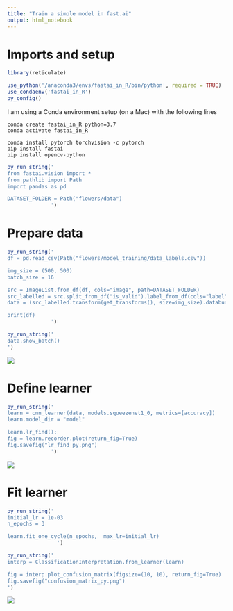 ```yaml
---
title: "Train a simple model in fast.ai"
output: html_notebook
---
```


# Imports and setup

```r
library(reticulate)
```

```r
use_python('/anaconda3/envs/fastai_in_R/bin/python', required = TRUE)
use_condaenv('fastai_in_R')
py_config()
```

I am using a Conda environment setup (on a Mac) with the following lines
```
conda create fastai_in_R python=3.7
conda activate fastai_in_R

conda install pytorch torchvision -c pytorch
pip install fastai
pip install opencv-python
```

```r
py_run_string('
from fastai.vision import *
from pathlib import Path
import pandas as pd

DATASET_FOLDER = Path("flowers/data")
              ')
```

# Prepare data

```r
py_run_string('
df = pd.read_csv(Path("flowers/model_training/data_labels.csv"))

img_size = (500, 500)
batch_size = 16

src = ImageList.from_df(df, cols="image", path=DATASET_FOLDER)
src_labelled = src.split_from_df("is_valid").label_from_df(cols="label")
data = (src_labelled.transform(get_transforms(), size=img_size).databunch(bs=batch_size))

print(df)
              ')
```

```r
py_run_string('
data.show_batch()
')
```
![](show_batch.png)

# Define learner

```r
py_run_string('
learn = cnn_learner(data, models.squeezenet1_0, metrics=[accuracy])
learn.model_dir = "model"

learn.lr_find();
fig = learn.recorder.plot(return_fig=True)
fig.savefig("lr_find_py.png")
              ')
```
![](lr_find_py.png)

# Fit learner

```r
py_run_string('
initial_lr = 1e-03
n_epochs = 3

learn.fit_one_cycle(n_epochs,  max_lr=initial_lr)
                ')
```

```r
py_run_string('
interp = ClassificationInterpretation.from_learner(learn)

fig = interp.plot_confusion_matrix(figsize=(10, 10), return_fig=True)
fig.savefig("confusion_matrix_py.png")
')
```
![](confusion_matrix_py.png)